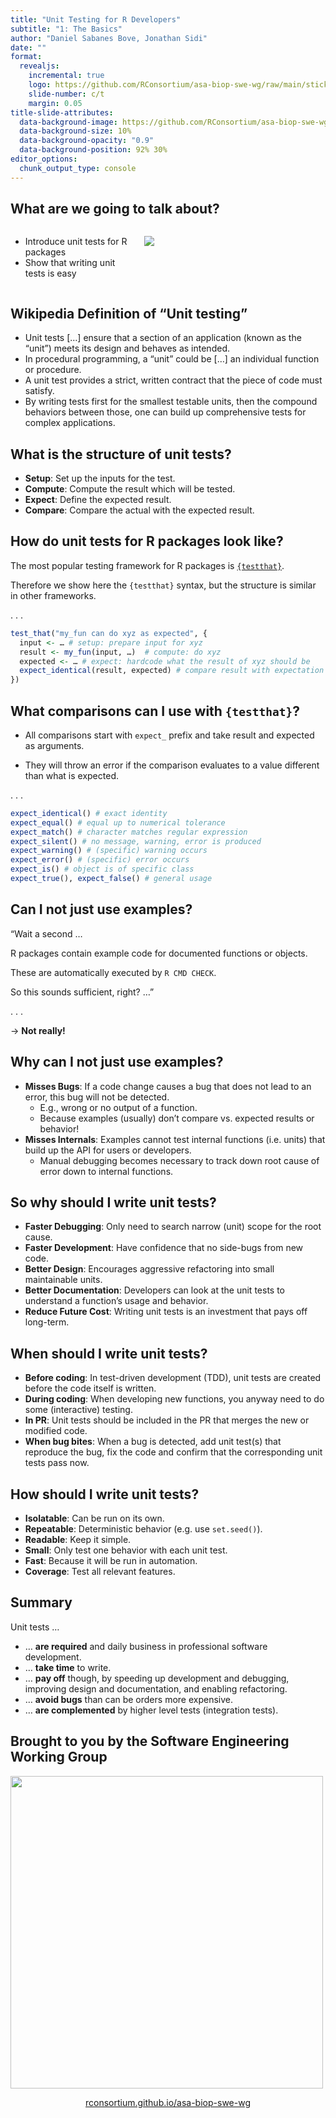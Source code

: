 ```yaml
---
title: "Unit Testing for R Developers"
subtitle: "1: The Basics"
author: "Daniel Sabanes Bove, Jonathan Sidi"
date: ""
format: 
  revealjs:
    incremental: true
    logo: https://github.com/RConsortium/asa-biop-swe-wg/raw/main/sticker/sticker-1200.png
    slide-number: c/t
    margin: 0.05
title-slide-attributes: 
  data-background-image: https://github.com/RConsortium/asa-biop-swe-wg/raw/main/sticker/sticker-1200.png
  data-background-size: 10%
  data-background-opacity: "0.9"
  data-background-position: 92% 30%
editor_options: 
  chunk_output_type: console
---
```


## What are we going to talk about?
:::: {.columns}
::: {.column width="40%"}
- Introduce unit tests for R packages
- Show that writing unit tests is easy
:::
::: {.column width="60%"}
![](https://media.giphy.com/media/26gsxJfJgIyYXNoD6/giphy.gif)
:::
::::

## Wikipedia Definition of "Unit testing"

-   Unit tests \[...\] ensure that a section of an application (known as the "unit") meets its design and behaves as intended.
-   In procedural programming, a "unit" could be \[...\] an individual function or procedure.
-   A unit test provides a strict, written contract that the piece of code must satisfy.
-   By writing tests first for the smallest testable units, then the compound behaviors between those, one can build up comprehensive tests for complex applications.

## What is the structure of unit tests?

- **Setup**: Set up the inputs for the test.
- **Compute**: Compute the result which will be tested.
- **Expect**: Define the expected result.
- **Compare**: Compare the actual with the expected result.

## How do unit tests for R packages look like?

The most popular testing framework for R packages is [`{testthat}`](https://testthat.r-lib.org/).

Therefore we show here the `{testthat}` syntax, but the structure is similar in other frameworks.

. . .

``` r
test_that("my_fun can do xyz as expected", {
  input <- … # setup: prepare input for xyz
  result <- my_fun(input, …)  # compute: do xyz
  expected <- … # expect: hardcode what the result of xyz should be
  expect_identical(result, expected) # compare result with expectation
})
```

## What comparisons can I use with `{testthat}`?

-   All comparisons start with `expect_` prefix and take result and expected as arguments.

-   They will throw an error if the comparison evaluates to a value different than what is expected.

. . .

``` r
expect_identical() # exact identity 
expect_equal() # equal up to numerical tolerance
expect_match() # character matches regular expression
expect_silent() # no message, warning, error is produced
expect_warning() # (specific) warning occurs
expect_error() # (specific) error occurs
expect_is() # object is of specific class
expect_true(), expect_false() # general usage
```

## Can I not just use examples?

"Wait a second ...

R packages contain example code for documented functions or objects.

These are automatically executed by `R CMD CHECK`.

So this sounds sufficient, right? ..."

. . .

→ **Not really!**

## Why can I not just use examples?

-   **Misses Bugs**: If a code change causes a bug that does not lead to an error, this bug will not be detected.
    *   E.g., wrong or no output of a function.
    *   Because examples (usually) don't compare vs. expected results or behavior!
-   **Misses Internals**: Examples cannot test internal functions (i.e. units) that build up the API for users or developers.
    *   Manual debugging becomes necessary to track down root cause of error down to internal functions.

## So why should I write unit tests?

-   **Faster Debugging**: Only need to search narrow (unit) scope for the root cause.
-   **Faster Development**: Have confidence that no side-bugs from new code.
-   **Better Design**: Encourages aggressive refactoring into small maintainable units.
-   **Better Documentation**: Developers can look at the unit tests to understand a function's usage and behavior.
-   **Reduce Future Cost**: Writing unit tests is an investment that pays off long-term.

## When should I write unit tests?

-   **Before coding**: In test-driven development (TDD), unit tests are created before the code itself is written.
-   **During coding**: When developing new functions, you anyway need to do some (interactive) testing.
-   **In PR**: Unit tests should be included in the PR that merges the new or modified code. 
-   **When bug bites**: When a bug is detected, add unit test(s) that reproduce the bug, fix the code and confirm that the corresponding unit tests pass now.

## How should I write unit tests?

-   **Isolatable**: Can be run on its own.
-   **Repeatable**: Deterministic behavior (e.g. use `set.seed()`).
-   **Readable**: Keep it simple.
-   **Small**: Only test one behavior with each unit test.
-   **Fast**: Because it will be run in automation.
-   **Coverage**: Test all relevant features.

## Summary

Unit tests ...

-   ... **are required** and daily business in professional software development.
-   ... **take time** to write. 
-   ... **pay off** though, by speeding up development and debugging, improving design and documentation, and enabling refactoring. 
-   ... **avoid bugs** than can be orders more expensive.
-   ... **are complemented** by higher level tests (integration tests).

## Brought to you by the Software Engineering Working Group

![](https://github.com/RConsortium/asa-biop-swe-wg/raw/main/sticker/sticker-1200.png){height="500" fig-align="center"}

<div style="text-align: center">
[rconsortium.github.io/asa-biop-swe-wg](https://rconsortium.github.io/asa-biop-swe-wg/)
</div>
